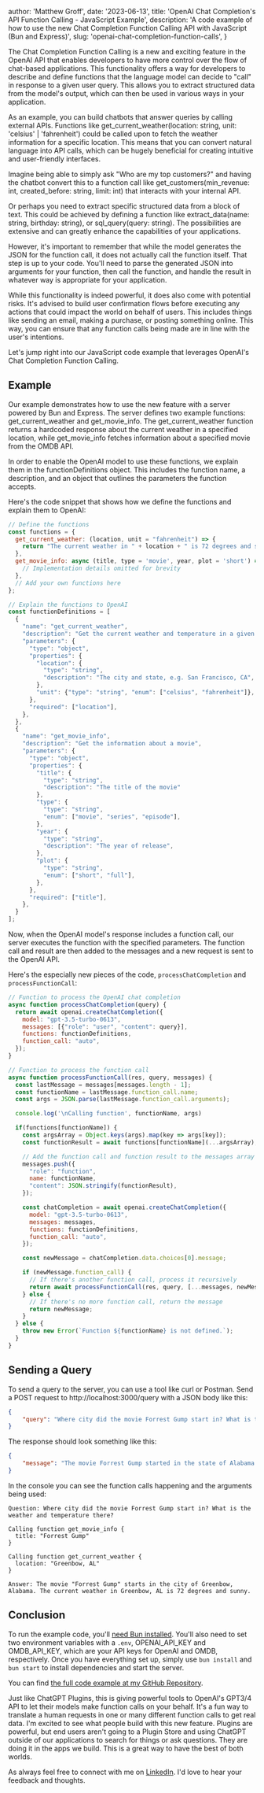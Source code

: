 
  author: 'Matthew Groff',
  date: '2023-06-13',
  title: 'OpenAI Chat Completion\'s API Function Calling - JavaScript Example',
  description: 'A code example of how to use the new Chat Completion Function Calling API with JavaScript (Bun and Express)',
  slug: 'openai-chat-completion-function-calls',
}


The Chat Completion Function Calling is a new and exciting feature in the OpenAI API that enables developers to have more control over the flow of chat-based applications. This functionality offers a way for developers to describe and define functions that the language model can decide to "call" in response to a given user query. This allows you to extract structured data from the model's output, which can then be used in various ways in your application.

As an example, you can build chatbots that answer queries by calling external APIs. Functions like get_current_weather(location: string, unit: 'celsius' | 'fahrenheit') could be called upon to fetch the weather information for a specific location. This means that you can convert natural language into API calls, which can be hugely beneficial for creating intuitive and user-friendly interfaces.

Imagine being able to simply ask "Who are my top customers?" and having the chatbot convert this to a function call like get_customers(min_revenue: int, created_before: string, limit: int) that interacts with your internal API.

Or perhaps you need to extract specific structured data from a block of text. This could be achieved by defining a function like extract_data(name: string, birthday: string), or sql_query(query: string). The possibilities are extensive and can greatly enhance the capabilities of your applications.

However, it's important to remember that while the model generates the JSON for the function call, it does not actually call the function itself. That step is up to your code. You'll need to parse the generated JSON into arguments for your function, then call the function, and handle the result in whatever way is appropriate for your application.

While this functionality is indeed powerful, it does also come with potential risks. It's advised to build user confirmation flows before executing any actions that could impact the world on behalf of users. This includes things like sending an email, making a purchase, or posting something online. This way, you can ensure that any function calls being made are in line with the user's intentions.

Let's jump right into our JavaScript code example that leverages OpenAI's Chat Completion Function Calling.

## Example
Our example demonstrates how to use the new feature with a server powered by Bun and Express. The server defines two example functions: get_current_weather and get_movie_info. The get_current_weather function returns a hardcoded response about the current weather in a specified location, while get_movie_info fetches information about a specified movie from the OMDB API.

In order to enable the OpenAI model to use these functions, we explain them in the functionDefinitions object. This includes the function name, a description, and an object that outlines the parameters the function accepts.

Here's the code snippet that shows how we define the functions and explain them to OpenAI:

```javascript
// Define the functions
const functions = {
  get_current_weather: (location, unit = "fahrenheit") => {
    return "The current weather in " + location + " is 72 degrees and sunny.";
  },
  get_movie_info: async (title, type = 'movie', year, plot = 'short') => {
    // Implementation details omitted for brevity
  },
  // Add your own functions here
};

// Explain the functions to OpenAI
const functionDefinitions = [
  {
    "name": "get_current_weather",
    "description": "Get the current weather and temperature in a given location",
    "parameters": {
      "type": "object",
      "properties": {
        "location": {
          "type": "string",
          "description": "The city and state, e.g. San Francisco, CA",
        },
        "unit": {"type": "string", "enum": ["celsius", "fahrenheit"]},
      },
      "required": ["location"],
    },
  },
  {
    "name": "get_movie_info",
    "description": "Get the information about a movie",
    "parameters": {
      "type": "object",
      "properties": {
        "title": {
          "type": "string",
          "description": "The title of the movie"
        },
        "type": {
          "type": "string",
          "enum": ["movie", "series", "episode"],
        },
        "year": {
          "type": "string",
          "description": "The year of release",
        },
        "plot": {
          "type": "string",
          "enum": ["short", "full"],
        },
      },
      "required": ["title"],
    },
  }
];
```

Now, when the OpenAI model's response includes a function call, our server executes the function with the specified parameters. The function call and result are then added to the messages and a new request is sent to the OpenAI API.

Here's the especially new pieces of the code, `processChatCompletion` and `processFunctionCall`:

```javascript
// Function to process the OpenAI chat completion
async function processChatCompletion(query) {
  return await openai.createChatCompletion({
    model: "gpt-3.5-turbo-0613",
    messages: [{"role": "user", "content": query}],
    functions: functionDefinitions,
    function_call: "auto",
  });
}

// Function to process the function call
async function processFunctionCall(res, query, messages) {
  const lastMessage = messages[messages.length - 1];
  const functionName = lastMessage.function_call.name;
  const args = JSON.parse(lastMessage.function_call.arguments);

  console.log('\nCalling function', functionName, args)

  if(functions[functionName]) {
    const argsArray = Object.keys(args).map(key => args[key]);
    const functionResult = await functions[functionName](...argsArray);

    // Add the function call and function result to the messages array
    messages.push({
      "role": "function",
      name: functionName,
      "content": JSON.stringify(functionResult),
    });

    const chatCompletion = await openai.createChatCompletion({
      model: "gpt-3.5-turbo-0613",
      messages: messages,
      functions: functionDefinitions,
      function_call: "auto",
    });

    const newMessage = chatCompletion.data.choices[0].message;

    if (newMessage.function_call) {
      // If there's another function call, process it recursively
      return await processFunctionCall(res, query, [...messages, newMessage]);
    } else {
      // If there's no more function call, return the message
      return newMessage;
    }
  } else {
    throw new Error(`Function ${functionName} is not defined.`);
  }
}
```

## Sending a Query
To send a query to the server, you can use a tool like curl or Postman. Send a POST request to http://localhost:3000/query with a JSON body like this:

```json
{
    "query": "Where city did the movie Forrest Gump start in? What is the weather and temperature there?"
}
```

The response should look something like this:

```json
{
    "message": "The movie Forrest Gump started in the state of Alabama. The current weather in Alabama is 72 degrees and sunny."
}
```

In the console you can see the function calls happening and the arguments being used:
```
Question: Where city did the movie Forrest Gump start in? What is the weather and temperature there?

Calling function get_movie_info {
  title: "Forrest Gump"
}

Calling function get_current_weather {
  location: "Greenbow, AL"
}

Answer: The movie "Forrest Gump" starts in the city of Greenbow, Alabama. The current weather in Greenbow, AL is 72 degrees and sunny.
```

## Conclusion
To run the example code, you'll [need Bun installed](https://bun.sh/). You'll also need to set two environment variables with a `.env`, OPENAI_API_KEY and OMDB_API_KEY, which are your API keys for OpenAI and OMDB, respectively. Once you have everything set up, simply use `bun install` and `bun start` to install dependencies and start the server.

You can find [the full code example at my GitHub Repository](https://github.com/mattlgroff/openai-chat-completion-functions-example).

Just like ChatGPT Plugins, this is giving powerful tools to OpenAI's GPT3/4 API to let their models make function calls on your behalf. It's a fun way to translate a human requests in one or many different function calls to get real data. I'm excited to see what people build with this new feature. Plugins are powerful, but end users aren't going to a Plugin Store and using ChatGPT outside of our applications to search for things or ask questions. They are doing it in the apps we build. This is a great way to have the best of both worlds.

As always feel free to connect with me on [LinkedIn](https://www.linkedin.com/in/mattgroff/). I'd love to hear your feedback and thoughts.
